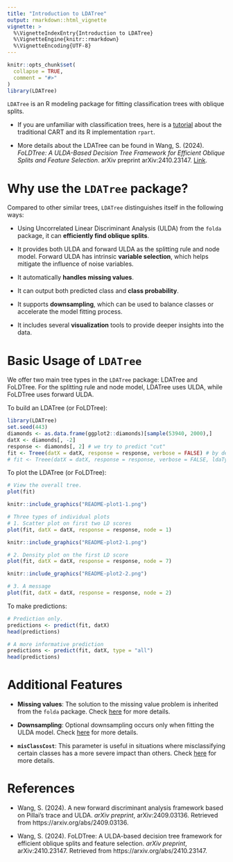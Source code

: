 ```yaml
---
title: "Introduction to LDATree"
output: rmarkdown::html_vignette
vignette: >
  %\VignetteIndexEntry{Introduction to LDATree}
  %\VignetteEngine{knitr::rmarkdown}
  %\VignetteEncoding{UTF-8}
---
```


```r
knitr::opts_chunk$set(
  collapse = TRUE,
  comment = "#>"
)
library(LDATree)
```

`LDATree` is an R modeling package for fitting classification trees with oblique splits.

* If you are unfamiliar with classification trees, here is a [tutorial](http://www.sthda.com/english/articles/35-statistical-machine-learning-essentials/141-cart-model-decision-tree-essentials/) about the traditional CART and its R implementation `rpart`.

* More details about the LDATree can be found in Wang, S. (2024). *FoLDTree: A ULDA-Based Decision Tree Framework for Efficient Oblique Splits and Feature Selection*. arXiv preprint arXiv:2410.23147. [Link](https://arxiv.org/abs/2410.23147).


# Why use the `LDATree` package?

Compared to other similar trees, `LDATree` distinguishes itself in the following ways:

* Using Uncorrelated Linear Discriminant Analysis (ULDA) from the `folda` package, it can **efficiently find oblique splits**.

* It provides both ULDA and forward ULDA as the splitting rule and node model. Forward ULDA has intrinsic **variable selection**, which helps mitigate the influence of noise variables.

* It automatically **handles missing values**.

* It can output both predicted class and **class probability**.

* It supports **downsampling**, which can be used to balance classes or accelerate the model fitting process.

* It includes several **visualization** tools to provide deeper insights into the data.


# Basic Usage of `LDATree`

We offer two main tree types in the `LDATree` package: LDATree and FoLDTree. For the splitting rule and node model, LDATree uses ULDA, while FoLDTree uses forward ULDA.

To build an LDATree (or FoLDTree):

```r
library(LDATree)
set.seed(443)
diamonds <- as.data.frame(ggplot2::diamonds)[sample(53940, 2000),]
datX <- diamonds[, -2]
response <- diamonds[, 2] # we try to predict "cut"
fit <- Treee(datX = datX, response = response, verbose = FALSE) # by default, it is a pre-stopping FoLDTree
# fit <- Treee(datX = datX, response = response, verbose = FALSE, ldaType = "all", pruneMethod = "post") # if you want to fit a post-pruned LDATree.
```

To plot the LDATree (or FoLDTree):

```r
# View the overall tree.
plot(fit)
```

```r
knitr::include_graphics("README-plot1-1.png")
```

```r
# Three types of individual plots
# 1. Scatter plot on first two LD scores
plot(fit, datX = datX, response = response, node = 1)
```

```r
knitr::include_graphics("README-plot2-1.png")
```

```r
# 2. Density plot on the first LD score
plot(fit, datX = datX, response = response, node = 7)
```

```r
knitr::include_graphics("README-plot2-2.png")
```

```r
# 3. A message
plot(fit, datX = datX, response = response, node = 2)
```

To make predictions:

```r
# Prediction only.
predictions <- predict(fit, datX)
head(predictions)
```

```r
# A more informative prediction
predictions <- predict(fit, datX, type = "all")
head(predictions)
```


# Additional Features

* **Missing values**: The solution to the missing value problem is inherited from the `folda` package. Check [here](https://iamwangsiyu.com/folda/articles/folda.html#handling-missing-values) for more details.

* **Downsampling**: Optional downsampling occurs only when fitting the ULDA model. Check [here](https://iamwangsiyu.com/folda/articles/folda.html#downsampling) for more details.

* **`misClassCost`**: This parameter is useful in situations where misclassifying certain classes has a more severe impact than others. Check [here](https://iamwangsiyu.com/folda/articles/folda.html#additional-features) for more details.


# References

* Wang, S. (2024). A new forward discriminant analysis framework based on Pillai's trace and ULDA. *arXiv preprint*, arXiv:2409.03136. Retrieved from https://arxiv.org/abs/2409.03136.

* Wang, S. (2024). FoLDTree: A ULDA-based decision tree framework for efficient oblique splits and feature selection. *arXiv preprint*, arXiv:2410.23147. Retrieved from https://arxiv.org/abs/2410.23147.
